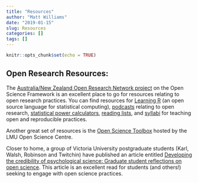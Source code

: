 ```yaml
---
title: "Resources"
author: "Matt Williams"
date: "2019-01-15"
slug: Resources
categories: []
tags: []
---
```


```r
knitr::opts_chunk$set(echo = TRUE)
```

## Open Research Resources:

The [Australia/New Zealand Open Research Network project](https://osf.io/be7yt/) on the Open Science Framework is an excellent place to go for resources relating to open research practices. You can find resources for [Learning R](https://osf.io/be7yt/wiki/Learning%20R/) (an open source language for statistical computing), [podcasts](https://osf.io/be7yt/wiki/Podcasts/) relating to open research, [statistical power calculators](https://osf.io/be7yt/wiki/Powering%20your%20research/), [reading lists](https://osf.io/be7yt/wiki/Reading%20lists/), and [syllabi](https://osf.io/be7yt/wiki/Teaching%20Open%20and%20Reproducible%20Practices/) for teaching open and reproducible practices.

Another great set of resources is the [Open Science Toolbox](https://www.osc.uni-muenchen.de/toolbox/index.html) hosted by the LMU Open Science Centre.

Closer to home, a group of Victoria University postgraduate students (Karl, Walsh, Robinson and Twitchin) have published an article entitled [Developing the credibility of psychological science: Graduate student reflections on open science](https://www.researchgate.net/publication/333614749_Developing_the_credibility_of_psychological_science_Graduate_student_reflections_on_open_science). This article is an excellent read for students (and others!) seeking to engage with open science practices.